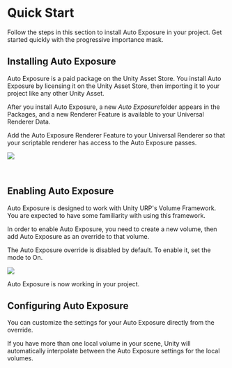 # Quick Start

Follow the steps in this section to install Auto Exposure in your project. Get started quickly with the progressive importance mask.

## Installing Auto Exposure

Auto Exposure is a paid package on the Unity Asset Store. You install Auto Exposure by licensing it on the Unity Asset Store, then importing it to your project like any other Unity Asset.

After you install Auto Exposure, a new *Auto Exposure*folder appears in the Packages, and a new Renderer Feature is available to your Universal Renderer Data.

Add the Auto Exposure Renderer Feature to your Universal Renderer so that your scriptable renderer has access to the Auto Exposure passes.

![](/img/auto-exposure/install.gif)

‍

## Enabling Auto Exposure

Auto Exposure is designed to work with Unity URP's Volume Framework. You are expected to have some familiarity with using this framework.

In order to enable Auto Exposure, you need to create a new volume, then add Auto Exposure as an override to that volume.

The Auto Exposure override is disabled by default. To enable it, set the mode to On.

![](/img/auto-exposure/enable.gif)

Auto Exposure is now working in your project.

## Configuring Auto Exposure

You can customize the settings for your Auto Exposure directly from the override.

If you have more than one local volume in your scene, Unity will automatically interpolate between the Auto Exposure settings for the local volumes.
